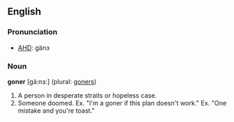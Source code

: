 ==English==

===Pronunciation===
* [[w:AHD|AHD]]: gän&#604;

===Noun===
'''goner''' [gä:n&#604;:] (plural: [[goners]])

# A person in desperate straits or hopeless case.  
# Someone doomed.  Ex. "I'm a goner if this plan doesn't work."  Ex. "One mistake and you're toast."